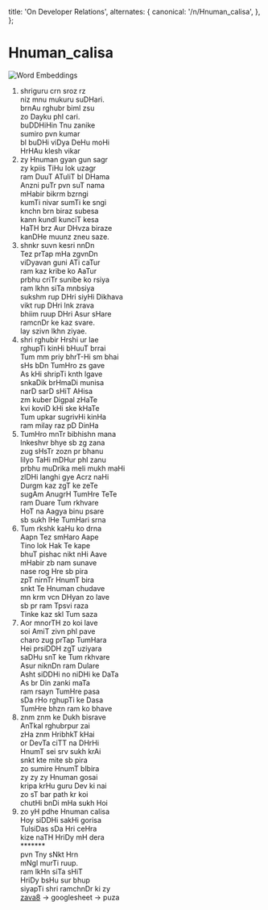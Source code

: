 
  title: 'On Developer Relations',
  alternates: {
    canonical: '/n/Hnuman_calisa',
  },
};

<AnimatedName />

# Hnuman_calisa

<div className="border border-gray-200 rounded-md p-4">
  <Image src={Hnulot4by3} alt="Word Embeddings" />
</div>

1. shriguru crn sroz rz\
niz mnu mukuru suDHari.\
brnAu rghubr biml zsu\
zo Dayku phl cari.\
buDDHiHin Tnu zanike\
sumiro pvn kumar\
bl buDHi viDya DeHu moHi\
HrHAu klesh vikar
2. zy Hnuman gyan gun sagr\
zy kpiis TiHu lok uzagr\
ram DuuT ATuliT bl DHama\
Anzni puTr pvn suT nama\
mHabir bikrm bzrngi\
kumTi nivar sumTi ke sngi\
knchn brn biraz subesa\
kann kundl kunciT kesa\
HaTH brz Aur DHvza biraze\
kanDHe muunz zneu saze.
3. shnkr suvn kesri nnDn\
Tez prTap mHa zgvnDn\
viDyavan guni ATi caTur\
ram kaz kribe ko AaTur\
prbhu criTr sunibe ko rsiya\
ram lkhn siTa mnbsiya\
sukshm rup DHri siyHi Dikhava\
vikt rup DHri lnk zrava\
bhiim ruup DHri Asur sHare\
ramcnDr ke kaz svare.\
lay szivn lkhn ziyae.
4. shri rghubir Hrshi ur lae\
rghupTi kinHi bHuuT brrai\
Tum mm priy bhrT-Hi sm bhai\
sHs bDn TumHro zs gave\
As kHi shripTi knth lgave\
snkaDik brHmaDi munisa\
narD sarD sHiT AHisa\
zm kuber Digpal zHaTe\
kvi koviD kHi ske kHaTe\
Tum upkar sugrivHi kinHa\
ram milay raz pD DinHa
5. TumHro mnTr bibhishn mana\
lnkeshvr bhye sb zg zana\
zug sHsTr zozn pr bhanu\
lilyo TaHi mDHur phl zanu\
prbhu muDrika meli mukh maHi\
zlDHi langhi gye Acrz naHi\
Durgm kaz zgT ke zeTe\
sugAm AnugrH TumHre TeTe\
ram Duare Tum rkhvare\
HoT na Aagya binu psare\
sb sukh lHe TumHari srna
6. Tum rkshk kaHu ko drna\
Aapn Tez smHaro Aape\
Tino lok Hak Te kape\
bhuT pishac nikt nHi Aave\
mHabir zb nam sunave\
nase rog Hre sb pira\
zpT nirnTr HnumT bira\
snkt Te Hnuman chudave\
mn krm vcn DHyan zo lave\
sb pr ram Tpsvi raza\
Tinke kaz skl Tum saza
7. Aor mnorTH zo koi lave\
soi AmiT zivn phl pave\
charo zug prTap TumHara\
Hei prsiDDH zgT uziyara\
saDHu snT ke Tum rkhvare\
Asur niknDn ram Dulare\
Asht siDDHi no niDHi ke DaTa\
As br Din zanki maTa\
ram rsayn TumHre pasa\
sDa rHo rghupTi ke Dasa\
TumHre bhzn ram ko bhave
8. znm znm ke Dukh bisrave\
AnTkal rghubrpur zai\
zHa znm HribhkT kHai\
or DevTa ciTT na DHrHi\
HnumT sei srv sukh krAi\
snkt kte mite sb pira\
zo sumire HnumT blbira\
zy zy zy Hnuman gosai\
kripa krHu guru Dev ki nai\
zo sT bar path kr koi\
chutHi bnDi mHa sukh Hoi
9. zo yH pdhe Hnuman calisa\
Hoy siDDHi sakHi gorisa\
TulsiDas sDa Hri ceHra\
kize naTH HriDy mH dera\
*******\
pvn Tny sNkt Hrn\
mNgl murTi ruup.\
ram lkHn siTa sHiT\
HriDy bsHu sur bhup\
siyapTi shri ramchnDr ki zy\
[zava8](https://zava8.github.io) -> googlesheet -> puza
